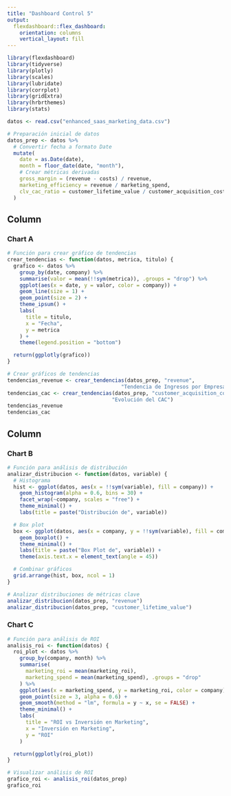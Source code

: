 ---
title: "Dashboard Control 5"
output: 
  flexdashboard::flex_dashboard:
    orientation: columns
    vertical_layout: fill
---

```{r setup, include=FALSE}
library(flexdashboard)
library(tidyverse)    
library(plotly)        
library(scales)       
library(lubridate)     
library(corrplot)      
library(gridExtra)     
library(hrbrthemes)   
library(stats)
```
```{r}
datos <- read.csv("enhanced_saas_marketing_data.csv")
```
```{r}
# Preparación inicial de datos
datos_prep <- datos %>%
  # Convertir fecha a formato Date
  mutate(
    date = as.Date(date),
    month = floor_date(date, "month"),
    # Crear métricas derivadas
    gross_margin = (revenue - costs) / revenue,
    marketing_efficiency = revenue / marketing_spend,
    clv_cac_ratio = customer_lifetime_value / customer_acquisition_cost
  )
```



Column {data-width=650}
-----------------------------------------------------------------------

### Chart A

```{r}
# Función para crear gráfico de tendencias
crear_tendencias <- function(datos, metrica, titulo) {
  grafico <- datos %>%
    group_by(date, company) %>%
    summarise(valor = mean(!!sym(metrica)), .groups = "drop") %>%
    ggplot(aes(x = date, y = valor, color = company)) +
    geom_line(size = 1) +
    geom_point(size = 2) +
    theme_ipsum() +
    labs(
      title = titulo,
      x = "Fecha",
      y = metrica
    ) +
    theme(legend.position = "bottom")

  return(ggplotly(grafico))
}

# Crear gráficos de tendencias
tendencias_revenue <- crear_tendencias(datos_prep, "revenue",
                                     "Tendencia de Ingresos por Empresa")
tendencias_cac <- crear_tendencias(datos_prep, "customer_acquisition_cost",
                                  "Evolución del CAC")
tendencias_revenue
tendencias_cac
```

Column {data-width=350}
-----------------------------------------------------------------------

### Chart B

```{r}
# Función para análisis de distribución
analizar_distribucion <- function(datos, variable) {
  # Histograma
  hist <- ggplot(datos, aes(x = !!sym(variable), fill = company)) +
    geom_histogram(alpha = 0.6, bins = 30) +
    facet_wrap(~company, scales = "free") +
    theme_minimal() +
    labs(title = paste("Distribución de", variable))

  # Box plot
  box <- ggplot(datos, aes(x = company, y = !!sym(variable), fill = company)) +
    geom_boxplot() +
    theme_minimal() +
    labs(title = paste("Box Plot de", variable)) +
    theme(axis.text.x = element_text(angle = 45))

  # Combinar gráficos
  grid.arrange(hist, box, ncol = 1)
}

# Analizar distribuciones de métricas clave
analizar_distribucion(datos_prep, "revenue")
analizar_distribucion(datos_prep, "customer_lifetime_value")

```

### Chart C

```{r}
# Función para análisis de ROI
analisis_roi <- function(datos) {
  roi_plot <- datos %>%
    group_by(company, month) %>%
    summarise(
      marketing_roi = mean(marketing_roi),
      marketing_spend = mean(marketing_spend), .groups = "drop"
    ) %>%
    ggplot(aes(x = marketing_spend, y = marketing_roi, color = company)) +
    geom_point(size = 3, alpha = 0.6) +
    geom_smooth(method = "lm", formula = y ~ x, se = FALSE) +
    theme_minimal() +
    labs(
      title = "ROI vs Inversión en Marketing",
      x = "Inversión en Marketing",
      y = "ROI"
    )

  return(ggplotly(roi_plot))
}

# Visualizar análisis de ROI
grafico_roi <- analisis_roi(datos_prep)
grafico_roi
```

